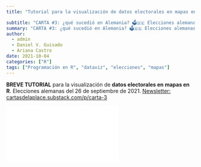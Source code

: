 ```yaml
---
title: "Tutorial para la visualización de datos electorales en mapas en R"

subtitle: "CARTA #3: ¿qué sucedió en Alemania? 🗳🇩🇪 Elecciones alemanas. Cambia, todo cambia...¿o n"
summary: "CARTA #3: ¿qué sucedió en Alemania? 🗳🇩🇪 Elecciones alemanas. Cambia, todo cambia...¿o no?"
author:
  - admin
  - Daniel V. Guisado
  - Ariana Castro
date: 2021-10-04
categories: ["R"]
tags: ["Programación en R", "dataviz", "elecciones", "mapas"]
---
```


```{=html}
<p><strong>BREVE TUTORIAL</strong> para la visualización de <strong>datos electorales en mapas en R</strong>. Elecciones alemanas del 26 de septiembre de 2021. <a href="cartasdelaplace.substack.com/p/carta-3">Newsletter: cartasdelaplace.substack.com/p/carta-3</a></p>

<div class="embed-responsive embed-responsive-16by9">
<iframe class="embed-responsive-item"
  src="./tutorial.html"
  frameborder="0" allow="autoplay; encrypted-media"
  allowfullscreen>
</iframe>
  </div>
```







